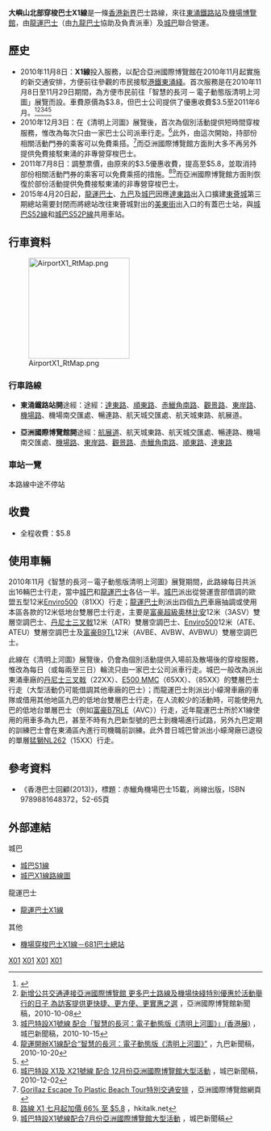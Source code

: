 {{公共汽車路線資訊
|路線名稱             = 大嶼山北部穿梭巴士X1線
|外文名稱             = North Lantau Shuttle Bus Route X1
|代表圖像             = Citybus 8534 X1.jpg
|代表圖像二           = LWB XM5150 X1.jpg
|經營者               = 城巴
|經營者二             = 龍運巴士
|所屬車廠             = [[城巴|城巴]]︰[[城巴#大嶼山|小蠔灣車廠]]（T）<br>[[龍運巴士|龍運巴士]]：[[龍運巴士小蠔灣車廠|小蠔灣車廠]]（T）
|路線用車             = [[亞歷山大丹尼士Enviro_500|亞歷山大丹尼士Enviro 500]]<br>[[亞歷山大丹尼士Enviro_500_MMC|亞歷山大丹尼士Enviro 500 MMC]]
|起點站               = [[東涌站_(東涌綫)|東涌鐵路站]]
|終點站               = [[亞洲國際博覽館巴士總站|亞洲國際博覽館]]
|全程行駛里程         = 5.3公里
|全程行車時間         = 10分鐘
|服務時間             = 視乎個別活動安排(幾乎每日提供不定期固定班次)
|起點站服務時間       = 視乎個別活動安排
|終點站服務時間       = 視乎個別活動安排
|班次頻率             = 視乎每日客量而調整，平均為15到20分鐘1班
|全程收費             = $5.8
|服務時間以外替代路線 = [[大嶼山北部穿梭巴士S1線|大嶼山北部穿梭巴士S1線]]、[[城巴S56線|城巴S56線]]、[[城巴E11線|城巴E11線]]、[[城巴E11A線|城巴E11A線]]、[[城巴E21線|城巴E21線]]、[[城巴E22線|城巴E22線]]、[[城巴E22A線|城巴E22A線]]、[[城巴E22P線|城巴E22P線]]、[[城巴E22X線|城巴E22X線]]<br>[[龍運巴士E32線|龍運巴士E32線]]、[[龍運巴士E41線|龍運巴士E41線]]
|主要競爭交通         = [[大嶼山北部穿梭巴士S1線|大嶼山北部穿梭巴士S1線]]、[[香港的士|香港的士]]（市區的士和大嶼山的士）
}}

'''大嶼山北部穿梭巴士X1線'''是一條[[香港|香港]][[新界|新界]]巴士路線，來往[[東涌站_(東涌綫)|東涌鐵路站]]及[[亞洲國際博覽館|機場博覽館]]，由[[龍運巴士|龍運巴士]]（由[[九龍巴士|九龍巴士]]協助及負責派車）及[[城巴|城巴]]聯合營運。

==歷史==
* 2010年11月8日：'''X1線'''投入服務，以配合亞洲國際博覽館在2010年11月起實施的新交通安排，方便前往參觀的市民接駁[[港鐵|港鐵]][[東涌綫|東涌綫]]。首次服務是在2010年11月8日至11月29日期間，為方便市民前往「智慧的長河 ─ 電子動態版清明上河圖」展覽而設。車費原價為$3.8，但巴士公司提供了優惠收費$3.5至2011年6月。<ref>{{Cite web |url=http://www.asiaworld-expo.com.hk/happyfarm/test/new_trans/pdf/qm_transportation_tchi.pdf |title=亞洲國際博覽館網站：「智慧的長河 ─ 電子動態版清明上河圖」展覽 新增公共交通連接亞洲國際博覽館（活動日新安排） |accessdate=2014-04-01 |archive-date=2015-09-23 |archive-url=https://web.archive.org/web/20150923175301/http://www.asiaworld-expo.com.hk/happyfarm/test/new_trans/pdf/qm_transportation_tchi.pdf |dead-url=yes }}</ref><ref>[http://www.asiaworld-expo.com.hk/html/zh/NewsRoom/PressReleaseDetail_4f2e840629574977a17cd4b1a4416a51.html 新增公共交通連接亞洲國際博覽館 更多巴士路線及機場快綫特別優惠於活動舉行的日子 為訪客提供更快捷、更方便、更實惠之選] {{Wayback|url=http://www.asiaworld-expo.com.hk/html/zh/NewsRoom/PressReleaseDetail_4f2e840629574977a17cd4b1a4416a51.html |date=20150923175316 }}，亞洲國際博覽館新聞稿，2010-10-08</ref><ref>[http://www.nwstbus.com.hk/tc/uploadedPressRelease/4036_15102010_chi.pdf 城巴特設X1號線 配合「智慧的長河：電子動態版《清明上河圖》」(香港展)] {{Wayback|url=http://www.nwstbus.com.hk/tc/uploadedPressRelease/4036_15102010_chi.pdf |date=20140407080316 }}，城巴新聞稿，2010-10-15</ref><ref>[http://www.kmb.hk/tc/news/press/archives/news201010201116.html 龍運開辦X1線配合“智慧的長河：電子動態版《清明上河圖》”] {{Wayback|url=http://www.kmb.hk/tc/news/press/archives/news201010201116.html |date=20140407100555 }}，九巴新聞稿，2010-10-20</ref><ref>{{Cite web |url=http://www.hkitalk.net/HKiTalk2/viewthread.php?tid=560008 |title=hkitalk：X1快將開辦 |accessdate=2014-04-01 |archive-date=2015-09-24 |archive-url=https://web.archive.org/web/20150924030942/http://www.hkitalk.net/HKiTalk2/viewthread.php?tid=560008 |dead-url=yes }}</ref>
* 2010年12月3日：在《清明上河圖》展覽後，首次為個別活動提供短時間穿梭服務，惟改為每次只由一家巴士公司派車行走。<ref>[http://www.nwstbus.com.hk/tc/uploadedPressRelease/4129_02122010-chi.pdf 城巴特設 X1及 X21號線  配合 12月份亞洲國際博覽館大型活動] {{Wayback|url=http://www.nwstbus.com.hk/tc/uploadedPressRelease/4129_02122010-chi.pdf |date=20140407080321 }}，城巴新聞稿，2010-12-02</ref>此外，由這次開始，持部份相關活動門券的乘客可以免費乘搭。<ref>[http://www.asiaworld-expo.com.hk/html/zh/eventcalendar/SpecialTransport_156ef832fb204d1e8fba9670538a8f6d.html#A80 Gorillaz Escape To Plastic Beach Tour特別交通安排] {{Wayback|url=http://www.asiaworld-expo.com.hk/html/zh/eventcalendar/SpecialTransport_156ef832fb204d1e8fba9670538a8f6d.html#A80 |date=20150923175318 }}，亞洲國際博覽館網頁</ref>而亞洲國際博覽館方面則大多不再另外提供免費接駁東涌的非專營穿梭巴士。
* 2011年7月8日：調整票價，由原來的$3.5優惠收費，提高至$5.8，並取消持部份相關活動門券的乘客可以免費乘搭的措施。<ref>[http://www.hkitalk.net/HKiTalk2/viewthread.php?tid=628693 路線 X1 七月起加價 66% 至 $5.8] {{Wayback|url=http://www.hkitalk.net/HKiTalk2/viewthread.php?tid=628693 |date=20140407064944 }}，hkitalk.net</ref><ref>[http://www.nwstbus.com.hk/tc/uploadedPressRelease/4540_07072011-chi_2.pdf 城巴特設X1號線配合7月份亞洲國際博覽館大型活動] {{Wayback|url=http://www.nwstbus.com.hk/tc/uploadedPressRelease/4540_07072011-chi_2.pdf |date=20140407080309 }}，城巴新聞稿</ref>而亞洲國際博覽館方面則恢復於部份活動提供免費接駁東涌的非專營穿梭巴士。
*2015年4月20日起，[[龍運巴士|龍運巴士]]、[[九巴|九巴]]及[[城巴|城巴]]因應[[達東路|達東路]]出入口擴建[[東薈城|東薈城]]第三期總站需要封閉而將總站改往東薈城對出的[[美東街|美東街]]出入口的有蓋巴士站，與[[城巴S52線|城巴S52線]]和[[城巴S52P線|城巴S52P線]]共用車站。

==行車資料==
[[File:AirportX1_RtMap.png|200px]]
===行車路線===
*'''東涌鐵路站開'''途經：途經：[[達東路|達東路]]、[[順東路|順東路]]、[[赤鱲角南路|赤鱲角南路]]、[[觀景路|觀景路]]、[[東岸路|東岸路]]、[[機場路|機場路]]、機場南交匯處、暢連路、航天城交匯處、航天城東路、航展道。

*'''亞洲國際博覽館開'''途經：[[航展道|航展道]]、航天城東路、航天城交匯處、暢連路、機場南交匯處、[[機場路|機場路]]、[[東岸路|東岸路]]、[[觀景路|觀景路]]、[[赤鱲角南路|赤鱲角南路]]、[[順東路|順東路]]、[[達東路|達東路]]

===車站一覽===
本路線中途不停站

==收費==
*全程收費：$5.8
{{fare-remarks|LTjoint|fcs=Y}}

==使用車輛==
2010年11月《智慧的長河－電子動態版清明上河圖》展覽期間，此路線每日共派出16輛巴士行走，當中[[城巴|城巴]]和[[龍運巴士|龍運巴士]]各佔一半。[[城巴|城巴]]派出從營運壹部借調的歐盟五型12米[[Enviro500|Enviro500]]（81XX）行走；[[龍運巴士|龍運巴士]]則派出四個[[九巴|九巴]]車廠抽調或使用本區各款的12米低地台雙層巴士行走，主要是[[富豪超級奧林比安|富豪超級奧林比安]]12米（3ASV）雙層空調巴士、[[丹尼士三叉戟|丹尼士三叉戟]]12米（ATR）雙層空調巴士、[[Enviro500|Enviro500]]12米（ATE、ATEU）雙層空調巴士及[[富豪B9TL|富豪B9TL]]12米（AVBE、AVBW、AVBWU）雙層空調巴士。

此線在《清明上河圖》展覽後，仍會為個別活動提供入場前及散場後的穿梭服務，惟改為每日（或每兩至三日）輪流只由一家巴士公司派車行走。城巴一般改為派出東涌車廠的[[丹尼士三叉戟|丹尼士三叉戟]]（22XX）、[[E500_MMC|E500 MMC]]（65XX）、（85XX）的雙層巴士行走（大型活動仍可能借調其他車廠的巴士）；而龍運巴士則派出小蠔灣車廠的車隊或借用其他地區九巴的低地台雙層巴士行走，在人流較少的活動時，可能使用九巴的低地台單層巴士（例如[[富豪B7RLE|富豪B7RLE]]（AVC））行走，近年龍運巴士所於X1線使用的用車多為九巴，甚至不時有九巴新型號的巴士到機場進行試路，另外九巴定期的訓練巴士會在東涌區內進行司機職前訓練。此外昔日城巴曾派出小蠔灣廠已退役的單層[[猛獅NL262|猛獅NL262]]（15XX）行走。

==參考資料==
*《香港巴士回顧(2013)》，標題：赤鱲角機場巴士15載，尚線出版，ISBN 9789881648372，52-65頁
{{reflist}}

==外部連結==
;城巴
*[https://web.archive.org/web/20140407080722/http://mobileapp.nwstbus.com.hk/nw/?l=0&f=1&r=X1&v=D 城巴S1線]
*[http://www.nwstbus.com.hk/en/uploadedFiles/cust_notice/RI-CTB-X1-X1-H.pdf 城巴X1線路線圖]{{Wayback|url=http://www.nwstbus.com.hk/en/uploadedFiles/cust_notice/RI-CTB-X1-X1-H.pdf |date=20140407080915 }}
;龍運巴士
*[http://www.kmb.hk/tc/services/search.html?busno=X1 龍運巴士X1線]{{Wayback|url=http://www.kmb.hk/tc/services/search.html?busno=X1 |date=20140407100930 }}
;其他
*[http://www.681busterminal.com/x1.html 機場穿梭巴士X1線－681巴士總站]{{Wayback|url=http://www.681busterminal.com/x1.html |date=20140407093842 }}

{{離島區巴士路線列表}} {{大型活動特別巴士路線列表}}

[[Category:龍運巴士路線|X01]]
[[Category:城巴及新世界第一巴士路線|X01]]
[[Category:離島區巴士路線|X01]]
[[Category:城巴及新世界第一巴士特別巴士路線|X01]]